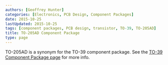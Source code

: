 ```yaml
---
authors: [Geoffrey Hunter]
categories: [Electronics, PCB Design, Component Packages]
date: 2015-10-25
lastUpdated: 2015-10-25
tags: [component packages, PCB design, transistor, TO-39, TO-205AD]
title: TO-205AD Component Package
type: page
---
```


TO-205AD is a synonym for the TO-39 component package. See the [TO-39 Component Package page](/pcb-design/component-packages/to-39-component-package) for more info.
